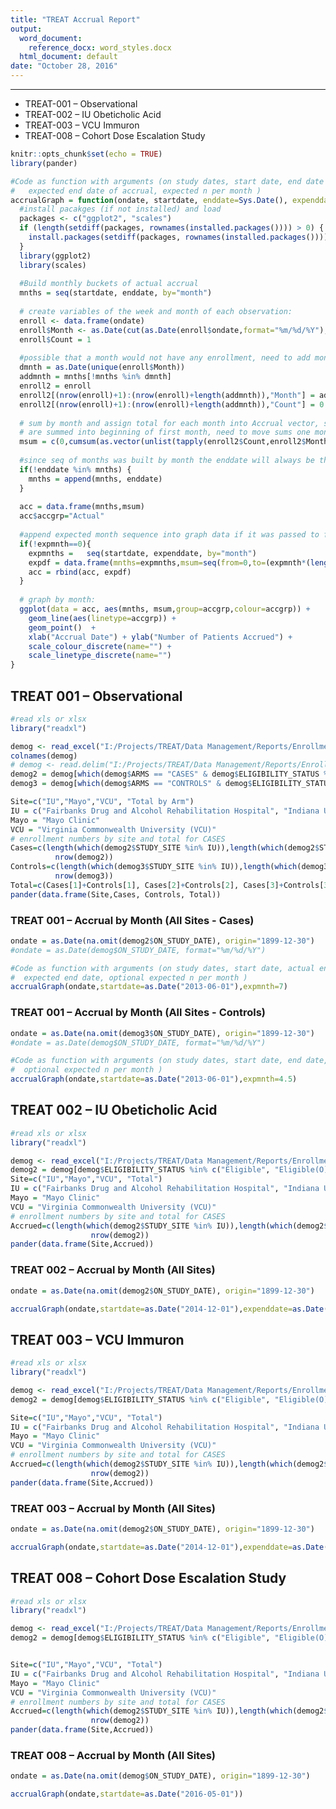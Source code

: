 ```yaml
---
title: "TREAT Accrual Report"
output:
  word_document: 
    reference_docx: word_styles.docx
  html_document: default
date: "October 28, 2016"
---
```

---

* TREAT-001 -- Observational 
* TREAT-002 -- IU Obeticholic Acid 
* TREAT-003 -- VCU Immuron 
* TREAT-008 -- Cohort Dose Escalation Study  


```r
knitr::opts_chunk$set(echo = TRUE)
library(pander)
```

```r
#Code as function with arguments (on study dates, start date, end date of the accrual, 
#   expected end date of accrual, expected n per month )
accrualGraph = function(ondate, startdate, enddate=Sys.Date(), expenddate=Sys.Date(), expmnth=0) {
  #install pacakges (if not installed) and load
  packages <- c("ggplot2", "scales")
  if (length(setdiff(packages, rownames(installed.packages()))) > 0) {
    install.packages(setdiff(packages, rownames(installed.packages())))  
  }  
  library(ggplot2)
  library(scales)
  
  #Build monthly buckets of actual accrual
  mnths = seq(startdate, enddate, by="month")
  
  # create variables of the week and month of each observation:
  enroll <- data.frame(ondate)
  enroll$Month <- as.Date(cut(as.Date(enroll$ondate,format="%m/%d/%Y"),breaks = "month"))
  enroll$Count = 1
  
  #possible that a month would not have any enrollment, need to add months with no enrollment
  dmnth = as.Date(unique(enroll$Month))
  addmnth = mnths[!mnths %in% dmnth]
  enroll2 = enroll
  enroll2[(nrow(enroll)+1):(nrow(enroll)+length(addmnth)),"Month"] = addmnth
  enroll2[(nrow(enroll)+1):(nrow(enroll)+length(addmnth)),"Count"] = 0
  
  # sum by month and assign total for each month into Accrual vector, since month buckets
  # are summed into beginning of first month, need to move sums one month over for end-of-month
  msum = c(0,cumsum(as.vector(unlist(tapply(enroll2$Count,enroll2$Month,sum)))))
  
  #since seq of months was built by month the enddate will always be the first of the month 
  if(!enddate %in% mnths) {
    mnths = append(mnths, enddate)
  }
  
  acc = data.frame(mnths,msum)
  acc$accgrp="Actual"
  
  #append expected month sequence into graph data if it was passed to function
  if(!expmnth==0){
    expmnths =   seq(startdate, expenddate, by="month")
    expdf = data.frame(mnths=expmnths,msum=seq(from=0,to=(expmnth*(length(expmnths)-1)),by=expmnth),accgrp="Expected")
    acc = rbind(acc, expdf)
  }
  
  # graph by month:
  ggplot(data = acc, aes(mnths, msum,group=accgrp,colour=accgrp)) +
    geom_line(aes(linetype=accgrp)) +
    geom_point()  +
    xlab("Accrual Date") + ylab("Number of Patients Accrued") +
    scale_colour_discrete(name="") +    
    scale_linetype_discrete(name="")    
}
```
  
## TREAT 001 -- Observational


  
```r
#read xls or xlsx
library("readxl")

demog <- read_excel("I:/Projects/TREAT/Data Management/Reports/Enrollment Reports/data/Demographics_001.xlsx")
colnames(demog)
# demog <- read.delim("I:/Projects/TREAT/Data Management/Reports/Enrollment Reports/data/Demographics_001.txt")
demog2 = demog[which(demog$ARMS == "CASES" & demog$ELIGIBILITY_STATUS %in% c("Eligible", "Eligible(O)")),]
demog3 = demog[which(demog$ARMS == "CONTROLS" & demog$ELIGIBILITY_STATUS %in% c("Eligible", "Eligible(O)")),]

Site=c("IU","Mayo","VCU", "Total by Arm")
IU = c("Fairbanks Drug and Alcohol Rehabilitation Hospital", "Indiana University Hospital / IU Simon Cancer Center", "Eskenazi Hospital")
Mayo = "Mayo Clinic"
VCU = "Virginia Commonwealth University (VCU)"
# enrollment numbers by site and total for CASES
Cases=c(length(which(demog2$STUDY_SITE %in% IU)),length(which(demog2$STUDY_SITE %in% Mayo)), length(which(demog2$STUDY_SITE %in% VCU)),
          nrow(demog2))
Controls=c(length(which(demog3$STUDY_SITE %in% IU)),length(which(demog3$STUDY_SITE %in% Mayo)), length(which(demog3$STUDY_SITE %in% VCU)),
          nrow(demog3))
Total=c(Cases[1]+Controls[1], Cases[2]+Controls[2], Cases[3]+Controls[3], Cases[4]+Controls[4])
pander(data.frame(Site,Cases, Controls, Total))

```


### TREAT 001 -- Accrual by Month (All Sites - Cases)
```r
ondate = as.Date(na.omit(demog2$ON_STUDY_DATE), origin="1899-12-30")
#ondate = as.Date(demog$ON_STUDY_DATE, format="%m/%d/%Y")

#Code as function with arguments (on study dates, start date, actual end date, 
#  expected end date, optional expected n per month )
accrualGraph(ondate,startdate=as.Date("2013-06-01"),expmnth=7)

```

### TREAT 001 -- Accrual by Month (All Sites - Controls)
```r
ondate = as.Date(na.omit(demog3$ON_STUDY_DATE), origin="1899-12-30")
#ondate = as.Date(demog$ON_STUDY_DATE, format="%m/%d/%Y")

#Code as function with arguments (on study dates, start date, end date, 
#  optional expected n per month )
accrualGraph(ondate,startdate=as.Date("2013-06-01"),expmnth=4.5)

```

## TREAT 002 -- IU Obeticholic Acid

```r
#read xls or xlsx
library("readxl")

demog <- read_excel("I:/Projects/TREAT/Data Management/Reports/Enrollment Reports/data/Demographics_002.xlsx")
demog2 = demog[demog$ELIGIBILITY_STATUS %in% c("Eligible", "Eligible(O)"),]
Site=c("IU","Mayo","VCU", "Total")
IU = c("Fairbanks Drug and Alcohol Rehabilitation Hospital", "Indiana University Hospital / IU Simon Cancer Center", "Eskenazi Hospital")
Mayo = "Mayo Clinic"
VCU = "Virginia Commonwealth University (VCU)"
# enrollment numbers by site and total for CASES
Accrued=c(length(which(demog2$STUDY_SITE %in% IU)),length(which(demog2$STUDY_SITE %in% Mayo)), length(which(demog2$STUDY_SITE %in% VCU)),
                  nrow(demog2))
pander(data.frame(Site,Accrued))

```

### TREAT 002 -- Accrual by Month (All Sites)

```r

ondate = as.Date(na.omit(demog2$ON_STUDY_DATE), origin="1899-12-30")

accrualGraph(ondate,startdate=as.Date("2014-12-01"),expenddate=as.Date("2016-03-01"),expmnth=4)

```

## TREAT 003 -- VCU Immuron

```r
#read xls or xlsx
library("readxl")

demog <- read_excel("I:/Projects/TREAT/Data Management/Reports/Enrollment Reports/data/Demographics_003.xlsx")
demog2 = demog[demog$ELIGIBILITY_STATUS %in% c("Eligible", "Eligible(O)"),]

Site=c("IU","Mayo","VCU", "Total")
IU = c("Fairbanks Drug and Alcohol Rehabilitation Hospital", "Indiana University Hospital / IU Simon Cancer Center", "Eskenazi Hospital")
Mayo = "Mayo Clinic"
VCU = "Virginia Commonwealth University (VCU)"
# enrollment numbers by site and total for CASES
Accrued=c(length(which(demog2$STUDY_SITE %in% IU)),length(which(demog2$STUDY_SITE %in% Mayo)), length(which(demog2$STUDY_SITE %in% VCU)),
                  nrow(demog2))
pander(data.frame(Site,Accrued))

```

### TREAT 003 -- Accrual by Month (All Sites)


```r

ondate = as.Date(na.omit(demog2$ON_STUDY_DATE), origin="1899-12-30")

accrualGraph(ondate,startdate=as.Date("2014-12-01"),expenddate=as.Date("2016-03-01"),expmnth=4.5)

```

## TREAT 008 -- Cohort Dose Escalation Study

```r
#read xls or xlsx
library("readxl")

demog <- read_excel("I:/Projects/TREAT/Data Management/Reports/Enrollment Reports/data/Demographics_008.xlsx")
demog2 = demog[demog$ELIGIBILITY_STATUS %in% c("Eligible", "Eligible(O)"),]


Site=c("IU","Mayo","VCU", "Total")
IU = c("Fairbanks Drug and Alcohol Rehabilitation Hospital", "Indiana University Hospital / IU Simon Cancer Center", "Eskenazi Hospital")
Mayo = "Mayo Clinic"
VCU = "Virginia Commonwealth University (VCU)"
# enrollment numbers by site and total for CASES
Accrued=c(length(which(demog2$STUDY_SITE %in% IU)),length(which(demog2$STUDY_SITE %in% Mayo)), length(which(demog2$STUDY_SITE %in% VCU)),
                  nrow(demog2))
pander(data.frame(Site,Accrued))

```

### TREAT 008 -- Accrual by Month (All Sites)


```r

ondate = as.Date(na.omit(demog$ON_STUDY_DATE), origin="1899-12-30")

accrualGraph(ondate,startdate=as.Date("2016-05-01"))

```
